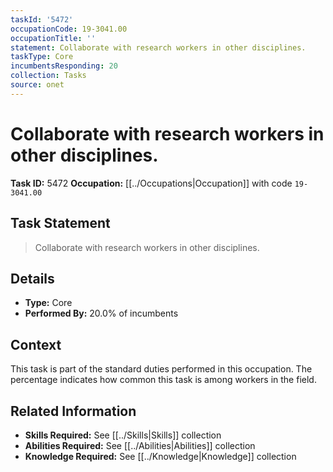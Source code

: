 ```yaml
---
taskId: '5472'
occupationCode: 19-3041.00
occupationTitle: ''
statement: Collaborate with research workers in other disciplines.
taskType: Core
incumbentsResponding: 20
collection: Tasks
source: onet
---
```

# Collaborate with research workers in other disciplines.

**Task ID:** 5472
**Occupation:** [[../Occupations|Occupation]] with code `19-3041.00`

## Task Statement

> Collaborate with research workers in other disciplines.

## Details

- **Type:** Core
- **Performed By:** 20.0% of incumbents

## Context

This task is part of the standard duties performed in this occupation. The percentage indicates how common this task is among workers in the field.

## Related Information

- **Skills Required:** See [[../Skills|Skills]] collection
- **Abilities Required:** See [[../Abilities|Abilities]] collection
- **Knowledge Required:** See [[../Knowledge|Knowledge]] collection
